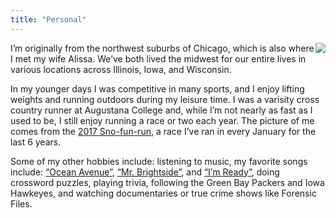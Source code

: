 ```yaml
---
title: "Personal"
---
```


<img style="float: right;" src="running.jpg"> I'm originally from the northwest suburbs of Chicago, which is also where I met my wife Alissa.  We've both lived the midwest for our entire lives in various locations across Illinois, Iowa, and Wisconsin.

In my younger days I was competitive in many sports, and I enjoy lifting weights and running outdoors during my leisure time.  I was a varisity cross country runner at Augustana College and, while I'm not nearly as fast as I used to be, I still enjoy running a race or two each year.  The picture of me comes from the [2017 Sno-fun-run](http://racinearearunningclub.org/s-no-w-fun-run/), a race I've ran in every January for the last 6 years.

Some of my other hobbies include: listening to music, my favorite songs include: ["Ocean Avenue"](https://www.youtube.com/watch?v=X9fLbfzCqWw), ["Mr. Brightside"](https://www.youtube.com/watch?v=gGdGFtwCNBE), and ["I'm Ready"](https://www.youtube.com/watch?v=q1_WMPFaq-4), doing crossword puzzles, playing trivia, following the Green Bay Packers and Iowa Hawkeyes, and watching documentaries or true crime shows like Forensic Files.